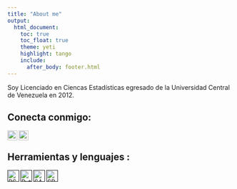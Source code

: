```yaml
---
title: "About me"
output:
  html_document: 
    toc: true
    toc_float: true 
    theme: yeti
    highlight: tango
    include:
      after_body: footer.html
---
```


Soy Licenciado en Ciencas Estadísticas egresado de la Universidad Central de Venezuela en 2012.  

## Conecta conmigo:

[<img align="left" alt="raulgalindez | Twitter" width="22px" src="https://cdn.jsdelivr.net/npm/simple-icons@v3/icons/twitter.svg" />](https://twitter.com/raulgalindez)
[<img align="left" alt="raulgalindez | LinkedIn" width="22px" src="https://cdn.jsdelivr.net/npm/simple-icons@v3/icons/linkedin.svg" />](https://www.linkedin.com/in/raulgalindez/)

<br />

## Herramientas y lenguajes :

[<img align="left" alt="RStudio" width="26px" src="C:/Users/GalindezR/Desktop/raulgalindez.github.io/img/rstudio.png" />]()
[<img align="left" alt="Python" width="26px" src="img/Python.png" />]()
[<img align="left" alt="SAS" width="26px" src="img/sas_favicon.ico" />]()
[<img align="left" alt="SPSS" width="26px" src="img/SPSS.PNG" />]()

<br />